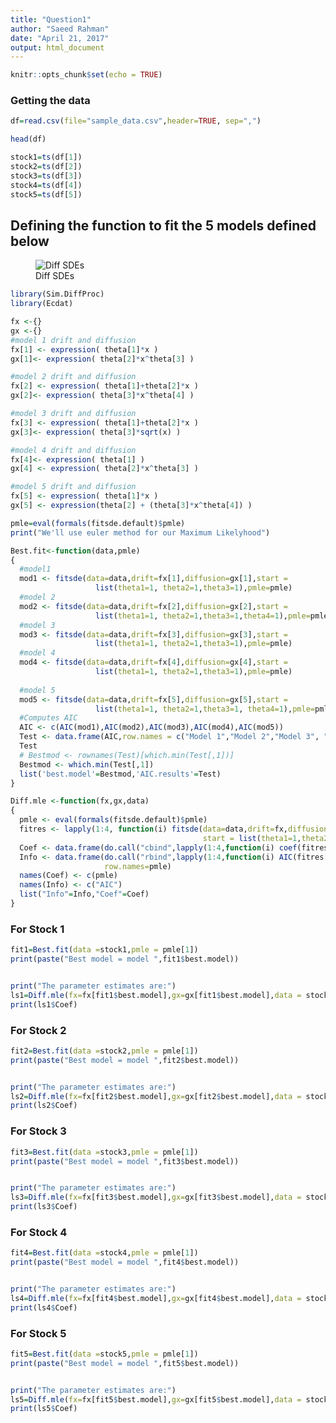 ```yaml
---
title: "Question1"
author: "Saeed Rahman"
date: "April 21, 2017"
output: html_document
---
```


```r
knitr::opts_chunk$set(echo = TRUE)
```



### Getting the data
```r
df=read.csv(file="sample_data.csv",header=TRUE, sep=",")

head(df)

stock1=ts(df[1])
stock2=ts(df[2])
stock3=ts(df[3])
stock4=ts(df[4])
stock5=ts(df[5])

```

## Defining the function to fit the 5 models defined below

![Diff SDEs](Capture.png)



```r

library(Sim.DiffProc)
library(Ecdat)

```

```r

fx <-{}
gx <-{}
#model 1 drift and diffusion 
fx[1] <- expression( theta[1]*x )
gx[1]<- expression( theta[2]*x^theta[3] )

#model 2 drift and diffusion 
fx[2] <- expression( theta[1]+theta[2]*x )
gx[2]<- expression( theta[3]*x^theta[4] )

#model 3 drift and diffusion 
fx[3] <- expression( theta[1]+theta[2]*x )
gx[3]<- expression( theta[3]*sqrt(x) )

#model 4 drift and diffusion 
fx[4]<- expression( theta[1] )
gx[4] <- expression( theta[2]*x^theta[3] )

#model 5 drift and diffusion 
fx[5] <- expression( theta[1]*x )
gx[5] <- expression(theta[2] + (theta[3]*x^theta[4]) )

```


```r

pmle=eval(formals(fitsde.default)$pmle)
print("We'll use euler method for our Maximum Likelyhood")

Best.fit<-function(data,pmle)
{
  #model1
  mod1 <- fitsde(data=data,drift=fx[1],diffusion=gx[1],start = 
                   list(theta1=1, theta2=1,theta3=1),pmle=pmle)
  #model 2
  mod2 <- fitsde(data=data,drift=fx[2],diffusion=gx[2],start = 
                   list(theta1=1, theta2=1,theta3=1,theta4=1),pmle=pmle)
  #model 3
  mod3 <- fitsde(data=data,drift=fx[3],diffusion=gx[3],start = 
                   list(theta1=1, theta2=1,theta3=1),pmle=pmle)
  #model 4
  mod4 <- fitsde(data=data,drift=fx[4],diffusion=gx[4],start = 
                   list(theta1=1, theta2=1,theta3=1),pmle=pmle)
  
  #model 5
  mod5 <- fitsde(data=data,drift=fx[5],diffusion=gx[5],start = 
                   list(theta1=1, theta2=1,theta3=1, theta4=1),pmle=pmle)
  #Computes AIC
  AIC <- c(AIC(mod1),AIC(mod2),AIC(mod3),AIC(mod4),AIC(mod5))
  Test <- data.frame(AIC,row.names = c("Model 1","Model 2","Model 3", "Model 4","Model 5"))
  Test
  # Bestmod <- rownames(Test)[which.min(Test[,1])]
  Bestmod <- which.min(Test[,1])
  list('best.model'=Bestmod,'AIC.results'=Test)
}


```
```r
Diff.mle <-function(fx,gx,data)
{
  pmle <- eval(formals(fitsde.default)$pmle)
  fitres <- lapply(1:4, function(i) fitsde(data=data,drift=fx,diffusion=gx,pmle=pmle[i],
                                           start = list(theta1=1,theta2=1,theta3=1,theta4=1)))
  Coef <- data.frame(do.call("cbind",lapply(1:4,function(i) coef(fitres[[i]]))))
  Info <- data.frame(do.call("rbind",lapply(1:4,function(i) AIC(fitres[[i]]))),
                     row.names=pmle)
  names(Coef) <- c(pmle)
  names(Info) <- c("AIC")
  list("Info"=Info,"Coef"=Coef)
}
```
### For Stock 1

```r
fit1=Best.fit(data =stock1,pmle = pmle[1])
print(paste("Best model = model ",fit1$best.model))


print("The parameter estimates are:")
ls1=Diff.mle(fx=fx[fit1$best.model],gx=gx[fit1$best.model],data = stock1)
print(ls1$Coef)
```


### For Stock 2

```r
fit2=Best.fit(data =stock2,pmle = pmle[1])
print(paste("Best model = model ",fit2$best.model))


print("The parameter estimates are:")
ls2=Diff.mle(fx=fx[fit2$best.model],gx=gx[fit2$best.model],data = stock2)
print(ls2$Coef)
```
### For Stock 3

```r
fit3=Best.fit(data =stock3,pmle = pmle[1])
print(paste("Best model = model ",fit3$best.model))


print("The parameter estimates are:")
ls3=Diff.mle(fx=fx[fit3$best.model],gx=gx[fit3$best.model],data = stock3)
print(ls3$Coef)
```
### For Stock 4

```r
fit4=Best.fit(data =stock4,pmle = pmle[1])
print(paste("Best model = model ",fit4$best.model))


print("The parameter estimates are:")
ls4=Diff.mle(fx=fx[fit4$best.model],gx=gx[fit4$best.model],data = stock4)
print(ls4$Coef)
```

### For Stock 5

```r
fit5=Best.fit(data =stock5,pmle = pmle[1])
print(paste("Best model = model ",fit5$best.model))


print("The parameter estimates are:")
ls5=Diff.mle(fx=fx[fit5$best.model],gx=gx[fit5$best.model],data = stock5)
print(ls5$Coef)
```